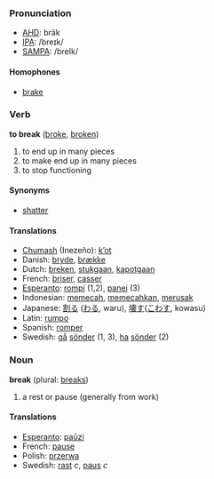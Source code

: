 ===Pronunciation===
*[[w:AHD|AHD]]: brāk
*[[w:IPA|IPA]]: /breɪk/
*[[w:SAMPA|SAMPA]]: /breIk/
====Homophones====
*[[brake]]

=== Verb ===

'''to break''' ([[broke]], [[broken]])

# to end up in many pieces
# to make end up in many pieces
# to stop functioning

==== Synonyms ====

*[[shatter]]

==== Translations ====
*[[Chumash]] (Inezeño): [[kʼot]]
*Danish: [[bryde]], [[brække]]
*Dutch: [[breken]], [[stukgaan]], [[kapotgaan]]
*French: [[briser]], [[casser]]
*[[Esperanto]]: [[rompi]] (1,2), [[panei]] (3)
*Indonesian: [[pecah|memecah]], [[pecah|memecahkan]], [[rusak|merusak]]
*Japanese: [[割る]] ([[わる]], waru), [[壊す]]([[こわす]], kowasu)
*Latin: [[rumpo]]
*Spanish: [[romper]]
*Swedish: [[gå]] [[sönder]] (1, 3), [[ha]] [[sönder]] (2)

=== Noun ===
'''break''' (plural: [[breaks]])

# a rest or pause (generally from work)

==== Translations ====

*[[Esperanto]]: [[paŭzi]]
*French: [[pause]]
*Polish: [[przerwa]]
*Swedish: [[rast]] ''c'', [[paus]] ''c''